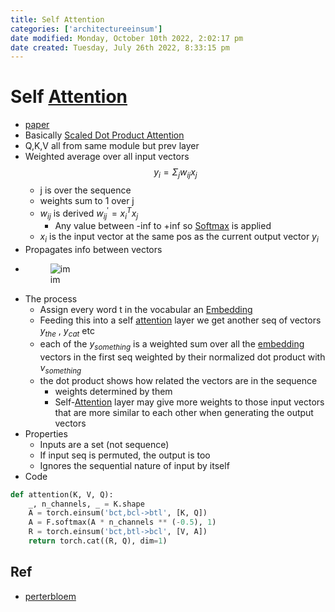 ```yaml
---
title: Self Attention
categories: ['architectureeinsum']
date modified: Monday, October 10th 2022, 2:02:17 pm
date created: Tuesday, July 26th 2022, 8:33:15 pm
---
```


# Self [Attention](Attention.qmd)
- [paper](https://arxiv.org/abs/1706.03762v5)
- Basically [Scaled Dot Product Attention](Scaled%20Dot%20Product%20Attention.qmd)
- Q,K,V all from same module but prev layer
- Weighted average over all input vectors $$y_{i}= \Sigma_{j}w_{ij}x_{j}$$
	- j is over the sequence
	- weights sum to 1 over j
	- $w_{ij}$ is derived $w^{'}_{ij}=x_{i}^{T}x_{j}$
		- Any value between -inf to +inf so [Softmax](Softmax.qmd) is applied
	- $x_i$ is the input vector at the same pos as the current output vector $y_i$
- Propagates info between vectors
- ![im](images/Pasted%20image%2020220525183444.png)
- The process
	- Assign every word t in the vocabular an [Embedding](Embedding.qmd)
	- Feeding this into a self [attention](Attention.qmd) layer we get another seq of vectors $y_{the}$ , $y_{cat}$ etc
	- each of the $y_{something}$ is a weighted sum over all the [embedding](Embedding.qmd) vectors in the first seq weighted by their normalized dot product with $v_{something}$
	- the dot product shows how related the vectors are in the sequence
		- weights determined by them
		- Self-[Attention](Attention.qmd) layer may give more weights to those input vectors that are more similar to each other when generating the output vectors
- Properties
	- Inputs are a set (not sequence)
	- If input seq is permuted, the output is too
	- Ignores the sequential nature of input by itself
- Code

```python
def attention(K, V, Q):
    _, n_channels, _ = K.shape
    A = torch.einsum('bct,bcl->btl', [K, Q])
    A = F.softmax(A * n_channels ** (-0.5), 1)
    R = torch.einsum('bct,btl->bcl', [V, A])
    return torch.cat((R, Q), dim=1)
```

## Ref
- [perterbloem](https://peterbloem.nl/blog/transformers)



